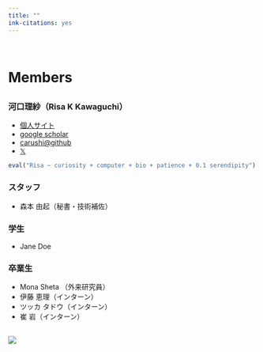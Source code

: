 ```yaml
---
title: ""
ink-citations: yes
---
```


<br>

# Members {.row}
##  {.col-md-8}

### 河口理紗（Risa K Kawaguchi）
- [個人サイト](https://sites.google.com/site/cawatchm/)
- [google scholar](https://scholar.google.com/citations?user=BLtM6hoAAAAJh)
- [carushi@github](https://github.com/carushi)
- [𝕏](https://twitter.com/can_pyong)

```r
eval("Risa ~ curiosity + computer + bio + patience + 0.1 serendipity")
```

### スタッフ

- 森本 由起（秘書・技術補佐）

### 学生

- Jane Doe

### 卒業生

- Mona Sheta （外来研究員）
- 伊藤 恵理（インターン）
- ツッカ タドウ（インターン）
- 崔 岩（インターン）


## {.col-md-4 }

![](figures/members/kawaguchi.jpeg)